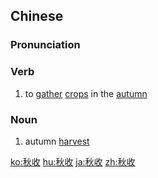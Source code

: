 ==Chinese==
{{zh-forms}}

===Pronunciation===
{{zh-pron
|m=qiūshōu
|c=cau1 sau1
|h=pfs=chhiû-sû
|mn=qz,xm,zz:chhiu-siu
|cat=v,n
}}

===Verb===
{{zh-verb}}

# to [[gather]] [[crop]]s in the [[autumn]]

===Noun===
{{zh-noun}}

# autumn [[harvest]]

{{zh-cat|Advanced}}

[[ko:秋收]]
[[hu:秋收]]
[[ja:秋收]]
[[zh:秋收]]